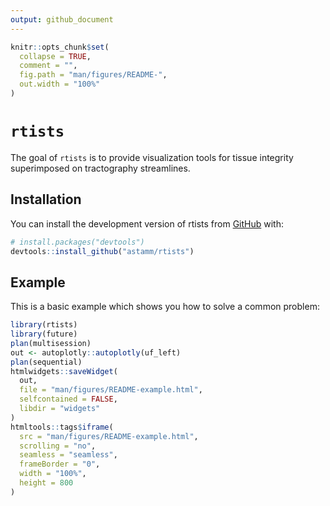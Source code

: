```yaml
---
output: github_document
---
```


<!-- README.md is generated from README.Rmd. Please edit that file -->

```r
knitr::opts_chunk$set(
  collapse = TRUE,
  comment = "",
  fig.path = "man/figures/README-",
  out.width = "100%"
)
```

# `rtists`

<!-- badges: start -->
<!-- badges: end -->

The goal of `rtists` is to provide visualization tools for tissue integrity superimposed on tractography streamlines.

## Installation

You can install the development version of rtists from [GitHub](https://github.com/) with:

``` r
# install.packages("devtools")
devtools::install_github("astamm/rtists")
```

## Example

This is a basic example which shows you how to solve a common problem:

```r
library(rtists)
library(future)
plan(multisession)
out <- autoplotly::autoplotly(uf_left)
plan(sequential)
htmlwidgets::saveWidget(
  out, 
  file = "man/figures/README-example.html", 
  selfcontained = FALSE, 
  libdir = "widgets"
)
htmltools::tags$iframe(
  src = "man/figures/README-example.html", 
  scrolling = "no", 
  seamless = "seamless",
  frameBorder = "0", 
  width = "100%", 
  height = 800
)
```
